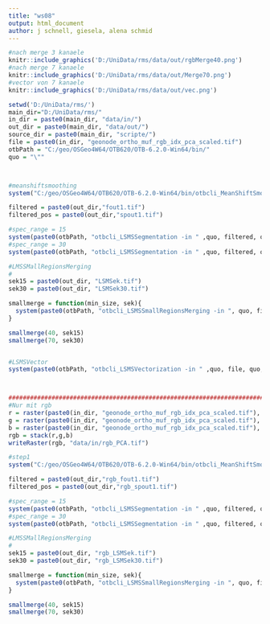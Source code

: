 ```yaml
---
title: "ws08"
output: html_document
author: j schnell, giesela, alena schmid
---
```

```r
#nach merge 3 kanaele
knitr::include_graphics('D:/UniData/rms/data/out/rgbMerge40.png')
#nach merge 7 kanaele
knitr::include_graphics('D:/UniData/rms/data/out/Merge70.png')
#vector von 7 kanaele
knitr::include_graphics('D:/UniData/rms/data/out/vec.png')

```

```r
setwd('D:/UniData/rms/')
main_dir="D:/UniData/rms/"
in_dir = paste0(main_dir, "data/in/")
out_dir = paste0(main_dir, "data/out/")
source_dir = paste0(main_dir, "scripte/")
file = paste0(in_dir, "geonode_ortho_muf_rgb_idx_pca_scaled.tif")
otbPath = "C:/geo/OSGeo4W64/OTB620/OTB-6.2.0-Win64/bin/"
quo = "\""



#meanshiftsmoothing 
system("C:/geo/OSGeo4W64/OTB620/OTB-6.2.0-Win64/bin/otbcli_MeanShiftSmoothing -in \"D:/UniData/rms/data/in/geonode_ortho_muf_rgb_idx_pca_scaled.tif\" -ram 128 -spatialr 5 -ranger 15 -thres 0.1 -maxiter 100 -rangeramp 0 -fout \"D:/UniData/rms/data/out/fout1.tif\" -foutpos \"D:/UniData/rms/data/out/spout1.tif\" ")

filtered = paste0(out_dir,"fout1.tif")
filtered_pos = paste0(out_dir,"spout1.tif")

#spec_range = 15
system(paste0(otbPath, "otbcli_LSMSSegmentation -in " ,quo, filtered, quo, " -inpos ", quo, filtered_pos, quo, " -out ", out_dir, "LSMSek.tif"," -spatialr 1 -ranger 15 -minsize 0 -tilesizex 256 -tilesizey 256"))
#spec_range = 30
system(paste0(otbPath, "otbcli_LSMSSegmentation -in " ,quo, filtered, quo, " -inpos ", quo, filtered_pos, quo, " -out ", out_dir, "LSMSek30.tif"," -spatialr 1 -ranger 30 -minsize 0 -tilesizex 256 -tilesizey 256"))

#LMSSMallRegionsMerging
#
sek15 = paste0(out_dir, "LSMSek.tif")
sek30 = paste0(out_dir, "LSMSek30.tif")

smallmerge = function(min_size, sek){
  system(paste0(otbPath, "otbcli_LSMSSmallRegionsMerging -in ", quo, file, quo, " -inseg ", quo, sek, quo, " -out ", quo, out_dir, "merged", min_size, ".tif", quo, " -minsize ", min_size, " -tilesizex 250 -tilesizey 250"))
}

smallmerge(40, sek15)
smallmerge(70, sek30)


#LSMSVector
system(paste0(otbPath, "otbcli_LSMSVectorization -in " ,quo, file, quo, " -inseg ", quo, sek30, quo, " -out ", out_dir, "vector.shp"))



###############################################################################################
#Nur mit rgb
r = raster(paste0(in_dir, "geonode_ortho_muf_rgb_idx_pca_scaled.tif"), band = 1)
g = raster(paste0(in_dir, "geonode_ortho_muf_rgb_idx_pca_scaled.tif"), band = 2)
b = raster(paste0(in_dir, "geonode_ortho_muf_rgb_idx_pca_scaled.tif"), band = 3)
rgb = stack(r,g,b)
writeRaster(rgb, "data/in/rgb_PCA.tif")

#step1
system("C:/geo/OSGeo4W64/OTB620/OTB-6.2.0-Win64/bin/otbcli_MeanShiftSmoothing -in \"D:/UniData/rms/data/in/rgb_PCA.tif\" -ram 128 -spatialr 5 -ranger 15 -thres 0.1 -maxiter 100 -rangeramp 0 -fout \"D:/UniData/rms/data/out/rgb_fout1.tif\" -foutpos \"D:/UniData/rms/data/out/rgb_spout1.tif\" ")

filtered = paste0(out_dir,"rgb_fout1.tif")
filtered_pos = paste0(out_dir,"rgb_spout1.tif")

#spec_range = 15
system(paste0(otbPath, "otbcli_LSMSSegmentation -in " ,quo, filtered, quo, " -inpos ", quo, filtered_pos, quo, " -out ", out_dir, "rgb_LSMSek.tif"," -spatialr 1 -ranger 15 -minsize 0 -tilesizex 256 -tilesizey 256"))
#spec_range = 30
system(paste0(otbPath, "otbcli_LSMSSegmentation -in " ,quo, filtered, quo, " -inpos ", quo, filtered_pos, quo, " -out ", out_dir, "rgb_LSMSek30.tif"," -spatialr 1 -ranger 30 -minsize 0 -tilesizex 256 -tilesizey 256"))

#LMSSMallRegionsMerging
#
sek15 = paste0(out_dir, "rgb_LSMSek.tif")
sek30 = paste0(out_dir, "rgb_LSMSek30.tif")

smallmerge = function(min_size, sek){
  system(paste0(otbPath, "otbcli_LSMSSmallRegionsMerging -in ", quo, file, quo, " -inseg ", quo, sek, quo, " -out ", quo, out_dir, "merged_rgb", min_size, ".tif", quo, " -minsize ", min_size, " -tilesizex 250 -tilesizey 250"))
}

smallmerge(40, sek15)
smallmerge(70, sek30)

```

